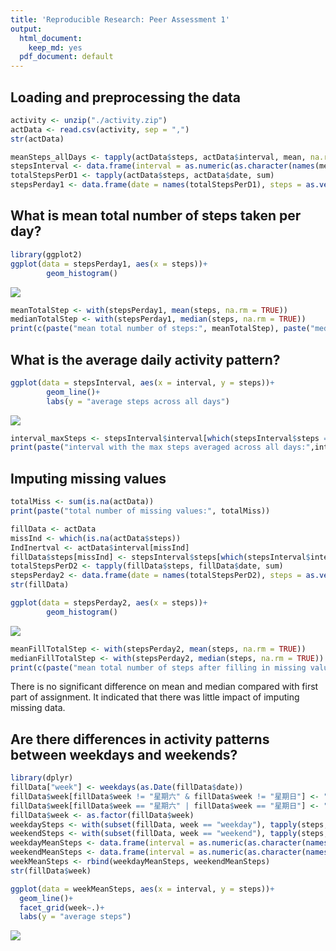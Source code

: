 ```yaml
---
title: 'Reproducible Research: Peer Assessment 1'
output:
  html_document:
    keep_md: yes
  pdf_document: default
---
```



## Loading and preprocessing the data
```r
activity <- unzip("./activity.zip")
actData <- read.csv(activity, sep = ",")
str(actData)
```

```r
meanSteps_allDays <- tapply(actData$steps, actData$interval, mean, na.rm = TRUE)
stepsInterval <- data.frame(interval = as.numeric(as.character(names(meanSteps_allDays))), steps = as.vector(meanSteps_allDays))
totalStepsPerD1 <- tapply(actData$steps, actData$date, sum)
stepsPerday1 <- data.frame(date = names(totalStepsPerD1), steps = as.vector(totalStepsPerD1))
```


## What is mean total number of steps taken per day?
```r
library(ggplot2)
ggplot(data = stepsPerday1, aes(x = steps))+
        geom_histogram()
```
![](https://github.com/younglogos/RepData_PeerAssessment1/blob/master/figure/histogram1.png)

```r
meanTotalStep <- with(stepsPerday1, mean(steps, na.rm = TRUE))
medianTotalStep <- with(stepsPerday1, median(steps, na.rm = TRUE))
print(c(paste("mean total number of steps:", meanTotalStep), paste("median total number of steps:", medianTotalStep)))
```


## What is the average daily activity pattern?
```r
ggplot(data = stepsInterval, aes(x = interval, y = steps))+
        geom_line()+
        labs(y = "average steps across all days")
```
![](https://github.com/younglogos/RepData_PeerAssessment1/blob/master/figure/time_series1.png)

```r
interval_maxSteps <- stepsInterval$interval[which(stepsInterval$steps == max(stepsInterval$steps))]
print(paste("interval with the max steps averaged across all days:",interval_maxSteps))
```

## Imputing missing values
```r
totalMiss <- sum(is.na(actData))
print(paste("total number of missing values:", totalMiss))
```

```r
fillData <- actData
missInd <- which(is.na(actData$steps))
IndInertval <- actData$interval[missInd]
fillData$steps[missInd] <- stepsInterval$steps[which(stepsInterval$interval == IndInertval)]
totalStepsPerD2 <- tapply(fillData$steps, fillData$date, sum)
stepsPerday2 <- data.frame(date = names(totalStepsPerD2), steps = as.vector(totalStepsPerD2))
str(fillData)
```

```r
ggplot(data = stepsPerday2, aes(x = steps))+
        geom_histogram()
```
![](https://github.com/younglogos/RepData_PeerAssessment1/blob/master/figure/histogram2.png)

```r
meanFillTotalStep <- with(stepsPerday2, mean(steps, na.rm = TRUE))
medianFillTotalStep <- with(stepsPerday2, median(steps, na.rm = TRUE))
print(c(paste("mean total number of steps after filling in missing values:", meanFillTotalStep), paste("median total number of steps after filling in missing values:", medianFillTotalStep)))
```

There is no significant difference on mean and median compared with first part of assignment. It indicated that there was little impact of imputing missing data.


## Are there differences in activity patterns between weekdays and weekends?
```r
library(dplyr)
fillData["week"] <- weekdays(as.Date(fillData$date))
fillData$week[fillData$week != "星期六" & fillData$week != "星期日"] <- "weekday"
fillData$week[fillData$week == "星期六" | fillData$week == "星期日"] <- "weekend"
fillData$week <- as.factor(fillData$week)
weekdaySteps <- with(subset(fillData, week == "weekday"), tapply(steps,interval, mean, na.rm = TRUE))
weekendSteps <- with(subset(fillData, week == "weekend"), tapply(steps,interval, mean, na.rm = TRUE))
weekdayMeanSteps <- data.frame(interval = as.numeric(as.character(names(weekdaySteps))), steps = as.vector(weekdaySteps), week = rep("weekday", dim(weekdaySteps)[1]))
weekendMeanSteps <- data.frame(interval = as.numeric(as.character(names(weekendSteps))), steps = as.vector(weekendSteps), week = rep("weekend", dim(weekendSteps)[1]))
weekMeanSteps <- rbind(weekdayMeanSteps, weekendMeanSteps)
str(fillData$week)
```


```r
ggplot(data = weekMeanSteps, aes(x = interval, y = steps))+
  geom_line()+
  facet_grid(week~.)+
  labs(y = "average steps")
```
![](https://github.com/younglogos/RepData_PeerAssessment1/blob/master/figure/time_series2.png)